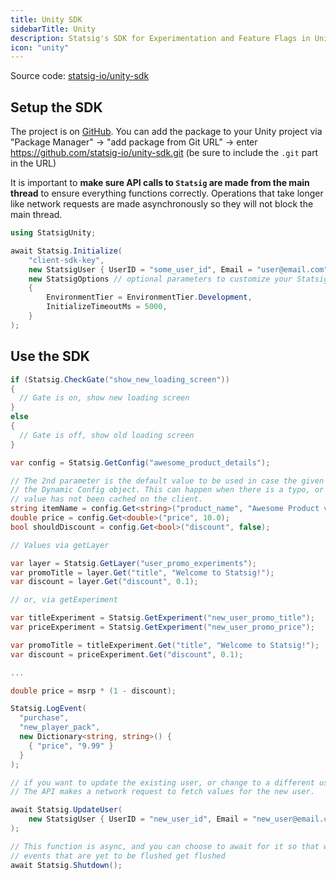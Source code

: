 ```yaml
---
title: Unity SDK
sidebarTitle: Unity
description: Statsig's SDK for Experimentation and Feature Flags in Unity applications.
icon: "unity"
---
```



<Callout icon="github">
Source code: <a href="https://github.com/statsig-io/unity-sdk" target="_blank" rel="noreferrer">statsig-io/unity-sdk</a>
</Callout>

## Setup the SDK
<Steps>
<Step title="Install the SDK">
<Installation/>

The project is on [GitHub](https://github.com/statsig-io/unity-sdk). You can add the package to your Unity project via "Package Manager" -> "add package from Git URL" -> enter https://github.com/statsig-io/unity-sdk.git (be sure to include the `.git` part in the URL)
</Step>
<Step title="Initialize the SDK">
<Initialization/>

It is important to **make sure API calls to `Statsig` are made from the main thread** to ensure everything functions correctly. Operations that take longer like network requests are made asynchronously so they will not block the main thread.

```csharp
using StatsigUnity;

await Statsig.Initialize(
    "client-sdk-key",
    new StatsigUser { UserID = "some_user_id", Email = "user@email.com" },
    new StatsigOptions // optional parameters to customize your Statsig client, see "Statsig Options" section below to see details on available options
    {
        EnvironmentTier = EnvironmentTier.Development,
        InitializeTimeoutMs = 5000,
    }
);
```
</Step>
</Steps>

## Use the SDK

<checkGate/>

```csharp
if (Statsig.CheckGate("show_new_loading_screen"))
{
  // Gate is on, show new loading screen
}
else
{
  // Gate is off, show old loading screen
}
```

<getDynamicConfig/>

```csharp
var config = Statsig.GetConfig("awesome_product_details");

// The 2nd parameter is the default value to be used in case the given parameter name does not exist on
// the Dynamic Config object. This can happen when there is a typo, or when the user is offline and the
// value has not been cached on the client.
string itemName = config.Get<string>("product_name", "Awesome Product v1");
double price = config.Get<double>("price", 10.0);
bool shouldDiscount = config.Get<bool>("discount", false);
```

<getExperimentLayer/>

```csharp
// Values via getLayer

var layer = Statsig.GetLayer("user_promo_experiments");
var promoTitle = layer.Get("title", "Welcome to Statsig!");
var discount = layer.Get("discount", 0.1);

// or, via getExperiment

var titleExperiment = Statsig.GetExperiment("new_user_promo_title");
var priceExperiment = Statsig.GetExperiment("new_user_promo_price");

var promoTitle = titleExperiment.Get("title", "Welcome to Statsig!");
var discount = priceExperiment.Get("discount", 0.1);

...

double price = msrp * (1 - discount);
```

<logEvent/>

```csharp
Statsig.LogEvent(
  "purchase",
  "new_player_pack",
  new Dictionary<string, string>() {
    { "price", "9.99" }
  }
);
```

<statsigUser/>

```csharp
// if you want to update the existing user, or change to a different user, call UpdateUser.
// The API makes a network request to fetch values for the new user.

await Statsig.UpdateUser(
    new StatsigUser { UserID = "new_user_id", Email = "new_user@email.com" },
);
```

<privateAttributes/>

<statsigOptions/>
<unityStatsigOptions/>

<shuttingDown/>

```csharp
// This function is async, and you can choose to await for it so that we make sure all the
// events that are yet to be flushed get flushed
await Statsig.Shutdown();
```

